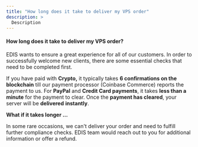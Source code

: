 ```yaml
---
title: "How long does it take to deliver my VPS order"
description: >
  Description
---
```


#### How long does it take to deliver my VPS order?

EDIS wants to ensure a great experience for all of our customers. In order to successfully welcome new clients, there are some essential checks that need to be completed first.

If you have paid with **Crypto,** it typically takes **6 confirmations on the blockchain** till our payment processor (Coinbase Commerce) reports the payment to us. For **PayPal** and **Credit Card payments**, it takes **less than a minute** for the payment to clear. Once the **payment has cleared**, your server will be **delivered** **instantly**.

**What if it takes longer ...**

In some rare occasions, we can't deliver your order and need to fulfill further compliance checks. EDIS team would reach out to you for additional information or offer a refund.